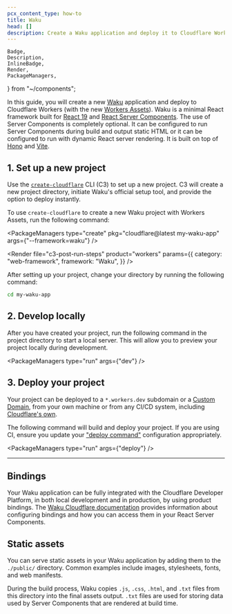 ```yaml
---
pcx_content_type: how-to
title: Waku
head: []
description: Create a Waku application and deploy it to Cloudflare Workers with Workers Assets.
---
```


	Badge,
	Description,
	InlineBadge,
	Render,
	PackageManagers,
} from "~/components";

In this guide, you will create a new [Waku](https://waku.gg/) application and deploy to Cloudflare Workers (with the new [Workers Assets](/workers/static-assets/)). Waku is a minimal React framework built for [React 19](https://react.dev/blog/2024/12/05/react-19) and [React Server Components](https://react.dev/reference/rsc/server-components). The use of Server Components is completely optional. It can be configured to run Server Components during build and output static HTML or it can be configured to run with dynamic React server rendering. It is built on top of [Hono](https://hono.dev/) and [Vite](https://vite.dev/).

## 1. Set up a new project

Use the [`create-cloudflare`](https://www.npmjs.com/package/create-cloudflare) CLI (C3) to set up a new project. C3 will create a new project directory, initiate Waku's official setup tool, and provide the option to deploy instantly.

To use `create-cloudflare` to create a new Waku project with Workers Assets, run the following command:

<PackageManagers
	type="create"
	pkg="cloudflare@latest my-waku-app"
	args={"--framework=waku"}
/>

<Render
	file="c3-post-run-steps"
	product="workers"
	params={{
		category: "web-framework",
		framework: "Waku",
	}}
/>

After setting up your project, change your directory by running the following command:

```sh
cd my-waku-app
```

## 2. Develop locally

After you have created your project, run the following command in the project directory to start a local server. This will allow you to preview your project locally during development.

<PackageManagers type="run" args={"dev"} />

## 3. Deploy your project

Your project can be deployed to a `*.workers.dev` subdomain or a [Custom Domain](/workers/configuration/routing/custom-domains/), from your own machine or from any CI/CD system, including [Cloudflare's own](/workers/ci-cd/builds/).

The following command will build and deploy your project. If you are using CI, ensure you update your ["deploy command"](/workers/ci-cd/builds/configuration/#build-settings) configuration appropriately.

<PackageManagers type="run" args={"deploy"} />

---

## Bindings

Your Waku application can be fully integrated with the Cloudflare Developer Platform, in both local development and in production, by using product bindings. The [Waku Cloudflare documentation](https://waku.gg/guides/cloudflare#accessing-cloudflare-bindings-execution-context-and-request-response-objects) provides information about configuring bindings and how you can access them in your React Server Components.

## Static assets

You can serve static assets in your Waku application by adding them to the `./public/` directory. Common examples include images, stylesheets, fonts, and web manifests.

During the build process, Waku copies `.js`, `.css`, `.html`, and `.txt` files from this directory into the final assets output. `.txt` files are used for storing data used by Server Components that are rendered at build time.

<Render file="workers-assets-routing-summary" product="workers" />